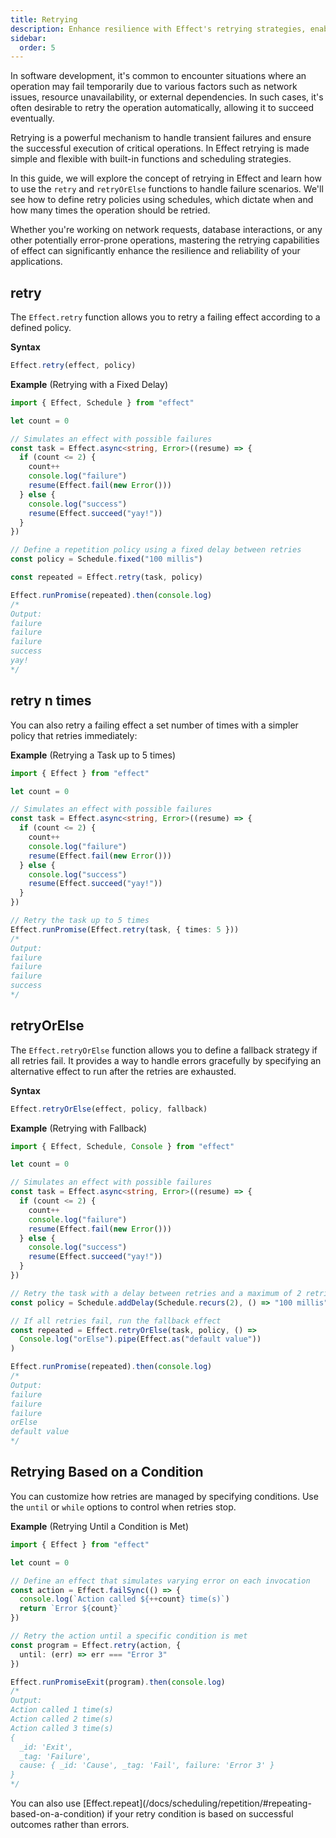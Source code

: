 ```yaml
---
title: Retrying
description: Enhance resilience with Effect's retrying strategies, enabling robust handling of transient failures with customizable retry policies and fallback mechanisms.
sidebar:
  order: 5
---
```



In software development, it's common to encounter situations where an operation may fail temporarily due to various factors such as network issues, resource unavailability, or external dependencies. In such cases, it's often desirable to retry the operation automatically, allowing it to succeed eventually.

Retrying is a powerful mechanism to handle transient failures and ensure the successful execution of critical operations. In Effect retrying is made simple and flexible with built-in functions and scheduling strategies.

In this guide, we will explore the concept of retrying in Effect and learn how to use the `retry` and `retryOrElse` functions to handle failure scenarios. We'll see how to define retry policies using schedules, which dictate when and how many times the operation should be retried.

Whether you're working on network requests, database interactions, or any other potentially error-prone operations, mastering the retrying capabilities of effect can significantly enhance the resilience and reliability of your applications.

## retry

The `Effect.retry` function allows you to retry a failing effect according to a defined policy.

**Syntax**

```ts showLineNumbers=false
Effect.retry(effect, policy)
```

**Example** (Retrying with a Fixed Delay)

```ts twoslash
import { Effect, Schedule } from "effect"

let count = 0

// Simulates an effect with possible failures
const task = Effect.async<string, Error>((resume) => {
  if (count <= 2) {
    count++
    console.log("failure")
    resume(Effect.fail(new Error()))
  } else {
    console.log("success")
    resume(Effect.succeed("yay!"))
  }
})

// Define a repetition policy using a fixed delay between retries
const policy = Schedule.fixed("100 millis")

const repeated = Effect.retry(task, policy)

Effect.runPromise(repeated).then(console.log)
/*
Output:
failure
failure
failure
success
yay!
*/
```

## retry n times

You can also retry a failing effect a set number of times with a simpler policy that retries immediately:

**Example** (Retrying a Task up to 5 times)

```ts twoslash
import { Effect } from "effect"

let count = 0

// Simulates an effect with possible failures
const task = Effect.async<string, Error>((resume) => {
  if (count <= 2) {
    count++
    console.log("failure")
    resume(Effect.fail(new Error()))
  } else {
    console.log("success")
    resume(Effect.succeed("yay!"))
  }
})

// Retry the task up to 5 times
Effect.runPromise(Effect.retry(task, { times: 5 }))
/*
Output:
failure
failure
failure
success
*/
```

## retryOrElse

The `Effect.retryOrElse` function allows you to define a fallback strategy if all retries fail. It provides a way to handle errors gracefully by specifying an alternative effect to run after the retries are exhausted.

**Syntax**

```ts showLineNumbers=false
Effect.retryOrElse(effect, policy, fallback)
```

**Example** (Retrying with Fallback)

```ts twoslash
import { Effect, Schedule, Console } from "effect"

let count = 0

// Simulates an effect with possible failures
const task = Effect.async<string, Error>((resume) => {
  if (count <= 2) {
    count++
    console.log("failure")
    resume(Effect.fail(new Error()))
  } else {
    console.log("success")
    resume(Effect.succeed("yay!"))
  }
})

// Retry the task with a delay between retries and a maximum of 2 retries
const policy = Schedule.addDelay(Schedule.recurs(2), () => "100 millis")

// If all retries fail, run the fallback effect
const repeated = Effect.retryOrElse(task, policy, () =>
  Console.log("orElse").pipe(Effect.as("default value"))
)

Effect.runPromise(repeated).then(console.log)
/*
Output:
failure
failure
failure
orElse
default value
*/
```

## Retrying Based on a Condition

You can customize how retries are managed by specifying conditions. Use the `until` or `while` options to control when retries stop.

**Example** (Retrying Until a Condition is Met)

```ts twoslash
import { Effect } from "effect"

let count = 0

// Define an effect that simulates varying error on each invocation
const action = Effect.failSync(() => {
  console.log(`Action called ${++count} time(s)`)
  return `Error ${count}`
})

// Retry the action until a specific condition is met
const program = Effect.retry(action, {
  until: (err) => err === "Error 3"
})

Effect.runPromiseExit(program).then(console.log)
/*
Output:
Action called 1 time(s)
Action called 2 time(s)
Action called 3 time(s)
{
  _id: 'Exit',
  _tag: 'Failure',
  cause: { _id: 'Cause', _tag: 'Fail', failure: 'Error 3' }
}
*/
```

<Aside type="tip" title="Alternative">
  You can also use
  [Effect.repeat](/docs/scheduling/repetition/#repeating-based-on-a-condition)
  if your retry condition is based on successful outcomes rather than
  errors.
</Aside>

